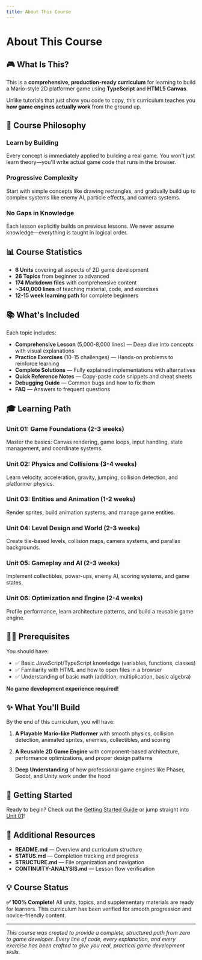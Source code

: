 ```yaml
---
title: About This Course
---
```


# About This Course

## 🎮 What Is This?

This is a **comprehensive, production-ready curriculum** for learning to build a Mario-style 2D platformer game using **TypeScript** and **HTML5 Canvas**.

Unlike tutorials that just show you code to copy, this curriculum teaches you **how game engines actually work** from the ground up.

## 🎯 Course Philosophy

### Learn by Building

Every concept is immediately applied to building a real game. You won't just learn theory—you'll write actual game code that runs in the browser.

### Progressive Complexity

Start with simple concepts like drawing rectangles, and gradually build up to complex systems like enemy AI, particle effects, and camera systems.

### No Gaps in Knowledge

Each lesson explicitly builds on previous lessons. We never assume knowledge—everything is taught in logical order.

## 📊 Course Statistics

- **6 Units** covering all aspects of 2D game development
- **26 Topics** from beginner to advanced
- **174 Markdown files** with comprehensive content
- **~340,000 lines** of teaching material, code, and exercises
- **12-15 week learning path** for complete beginners

## 📚 What's Included

Each topic includes:

- **Comprehensive Lesson** (5,000-8,000 lines) — Deep dive into concepts with visual explanations
- **Practice Exercises** (10-15 challenges) — Hands-on problems to reinforce learning
- **Complete Solutions** — Fully explained implementations with alternatives
- **Quick Reference Notes** — Copy-paste code snippets and cheat sheets
- **Debugging Guide** — Common bugs and how to fix them
- **FAQ** — Answers to frequent questions

## 🎓 Learning Path

### Unit 01: Game Foundations (2-3 weeks)

Master the basics: Canvas rendering, game loops, input handling, state management, and coordinate systems.

### Unit 02: Physics and Collisions (3-4 weeks)

Learn velocity, acceleration, gravity, jumping, collision detection, and platformer physics.

### Unit 03: Entities and Animation (1-2 weeks)

Render sprites, build animation systems, and manage game entities.

### Unit 04: Level Design and World (2-3 weeks)

Create tile-based levels, collision maps, camera systems, and parallax backgrounds.

### Unit 05: Gameplay and AI (2-3 weeks)

Implement collectibles, power-ups, enemy AI, scoring systems, and game states.

### Unit 06: Optimization and Engine (2-4 weeks)

Profile performance, learn architecture patterns, and build a reusable game engine.

## 👨‍🎓 Prerequisites

You should have:

- ✅ Basic JavaScript/TypeScript knowledge (variables, functions, classes)
- ✅ Familiarity with HTML and how to open files in a browser
- ✅ Understanding of basic math (addition, multiplication, basic algebra)

**No game development experience required!**

## ✨ What You'll Build

By the end of this curriculum, you will have:

1. **A Playable Mario-like Platformer** with smooth physics, collision detection, animated sprites, enemies, collectibles, and scoring

2. **A Reusable 2D Game Engine** with component-based architecture, performance optimizations, and proper design patterns

3. **Deep Understanding** of how professional game engines like Phaser, Godot, and Unity work under the hood

## 🚀 Getting Started

Ready to begin? Check out the [Getting Started Guide](/units/GETTING-STARTED.md) or jump straight into [Unit 01](/units/unit-01-game-foundations)!

## 📖 Additional Resources

- **README.md** — Overview and curriculum structure
- **STATUS.md** — Completion tracking and progress
- **STRUCTURE.md** — File organization and navigation
- **CONTINUITY-ANALYSIS.md** — Lesson flow verification

## 💡 Course Status

**✅ 100% Complete!** All units, topics, and supplementary materials are ready for learners. This curriculum has been verified for smooth progression and novice-friendly content.

---

_This course was created to provide a complete, structured path from zero to game developer. Every line of code, every explanation, and every exercise has been crafted to give you real, practical game development skills._
